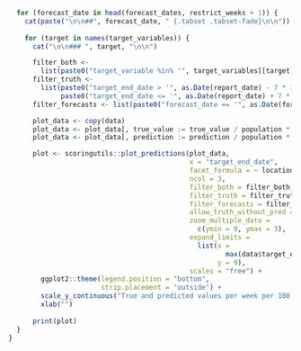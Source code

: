 ```r

  for (forecast_date in head(forecast_dates, restrict_weeks + 1)) {
    cat(paste("\n\n##", forecast_date, " {.tabset .tabset-fade}\n\n"))
    
    for (target in names(target_variables)) {
      cat("\n\n### ", target, "\n\n")

      filter_both <-
        list(paste0("target_variable %in% '", target_variables[[target]], "'")) 
      filter_truth <-
        list(paste0("target_end_date > '", as.Date(report_date) - 7 * 10, "'"), 
             paste0("target_end_date <= '", as.Date(report_date) + 7 * 4, "'"))
      filter_forecasts <- list(paste0("forecast_date == '", as.Date(forecast_date), "'"))

      plot_data <- copy(data)
      plot_data <- plot_data[, true_value := true_value / population * 1e+5]
      plot_data <- plot_data[, prediction := prediction / population * 1e+5]

      plot <- scoringutils::plot_predictions(plot_data,
                                             x = "target_end_date",
                                             facet_formula = ~ location_name,
                                             ncol = 3, 
                                             filter_both = filter_both,
                                             filter_truth = filter_truth,
                                             filter_forecasts = filter_forecasts,
                                             allow_truth_without_pred = FALSE,
                                             zoom_multiple_data =
                                               c(ymin = 0, ymax = 3),
                                             expand_limits =
                                               list(x =
                                                      max(data$target_end_date),
                                                    y = 0),
                                             scales = "free") + 
        ggplot2::theme(legend.position = "bottom", 
                       strip.placement = "outside") +
        scale_y_continuous("True and predicted values per week per 100,000", labels = scales::comma) +
        xlab("")
      
      print(plot)
  }
}



```
